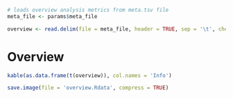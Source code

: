 ```r
# loads overview analysis metrics from meta.tsv file
meta_file <- params$meta_file
```

```r
overview <- read.delim(file = meta_file, header = TRUE, sep = '\t', check.names = FALSE)
```

# Overview

```r
kable(as.data.frame(t(overview)), col.names = 'Info')
```

```r
save.image(file = 'overview.Rdata', compress = TRUE)
```
